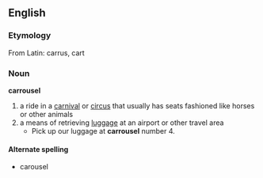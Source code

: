 == English ==
=== Etymology ===
From Latin: carrus, cart
=== Noun ===
'''carrousel'''
# a ride in a [[carnival]] or [[circus]] that usually has seats fashioned like horses or other animals
# a means of retrieving [[luggage]] at an airport or other travel area
#* Pick up our luggage at '''carrousel''' number 4.
==== Alternate spelling ====
* carousel